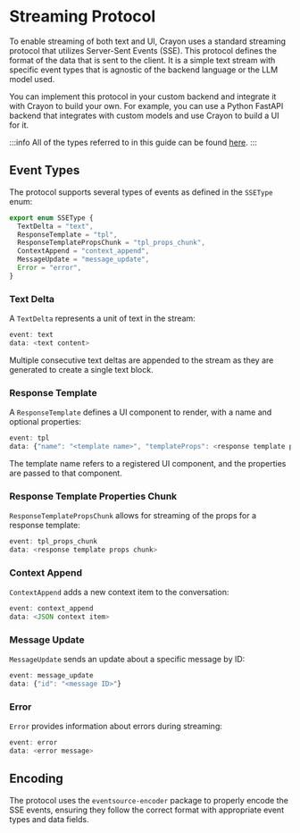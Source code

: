 # Streaming Protocol

To enable streaming of both text and UI, Crayon uses a standard
streaming protocol that utilizes Server-Sent Events (SSE). This protocol defines the format of the data that is sent to the client. It is a simple text stream with specific event types that is agnostic of the backend language or the LLM model used.

You can implement this protocol in your custom backend and integrate it with Crayon to build your own. For example, you can use a Python FastAPI backend that integrates with custom models and use Crayon to build a UI for it.

:::info
All of the types referred to in this guide can be found [here](https://github.com/thesysdev/crayon/blob/main/js/packages/stream/src/types.ts).
:::

## Event Types

The protocol supports several types of events as defined in the `SSEType` enum:

```typescript
export enum SSEType {
  TextDelta = "text",
  ResponseTemplate = "tpl",
  ResponseTemplatePropsChunk = "tpl_props_chunk",
  ContextAppend = "context_append",
  MessageUpdate = "message_update",
  Error = "error",
}
```

### Text Delta

A `TextDelta` represents a unit of text in the stream:

```typescript
event: text
data: <text content>
```

Multiple consecutive text deltas are appended to the stream as they are generated to create a single text block.

### Response Template

A `ResponseTemplate` defines a UI component to render, with a name and optional properties:

```typescript
event: tpl
data: {"name": "<template name>", "templateProps": <response template props>}
```

The template name refers to a registered UI component, and the properties are passed to that component.

### Response Template Properties Chunk

`ResponseTemplatePropsChunk` allows for streaming of the props for a response template:

```typescript
event: tpl_props_chunk
data: <response template props chunk>
```

### Context Append

`ContextAppend` adds a new context item to the conversation:

```typescript
event: context_append
data: <JSON context item>
```

### Message Update

`MessageUpdate` sends an update about a specific message by ID:

```typescript
event: message_update
data: {"id": "<message ID>"}
```

### Error

`Error` provides information about errors during streaming:

```typescript
event: error
data: <error message>
```

## Encoding

The protocol uses the `eventsource-encoder` package to properly encode the SSE events, ensuring they follow the correct format with appropriate event types and data fields.
